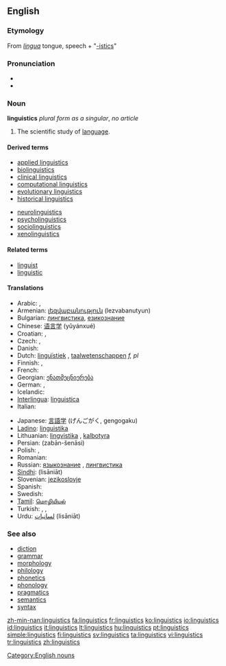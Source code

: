 ==English==

===Etymology===
From {{L.}} ''[[lingua]]'' tongue, speech + "[[-istics]]"

===Pronunciation===
* {{IPA|lɪŋˈɡwɪstɪks}}
* {{SAMPA|/lIN"gwIstIks/}}

===Noun===
{{wikipedia}}
'''linguistics''' ''plural form as a singular'', ''no article''

# The scientific study of [[language]].

====Derived terms====
{{top}}
* [[applied linguistics]]
* [[biolinguistics]]
* [[clinical linguistics]]
* [[computational linguistics]]
* [[evolutionary linguistics]]
* [[historical linguistics]]
{{mid}}
* [[neurolinguistics]]
* [[psycholinguistics]]
* [[sociolinguistics]]
* [[xenolinguistics]]
{{bottom}}

====Related terms====
* [[linguist]]
* [[linguistic]]

====Translations====
{{trans-top|scientific study of language}}
* Arabic: {{t-|ar|اللسانيات|sc=Arab}}, {{t-|ar|علم اللغة|sc=Arab}}
* Armenian: [[լեզվաբանություն]] (lezvabanutyun)
* Bulgarian: [[лингвистика]], [[езикознание]]
* Chinese: [[语言学]] (yǔyánxué)
* Croatian: {{t+|hr|lingvistika|f}}, {{t-|hr|jezikoslovlje|n}}
* Czech: {{t-|cs|jazykověda|f}}, {{t-|cs|lingvistika|f}}
* Danish: {{t-|da|lingvistik}}
* Dutch: [[linguïstiek]] {{f}}, [[taalwetenschappen]] ''f, pl''
* Finnish: {{t+|fi|kielitiede}}, {{t+|fi|lingvistiikka}}
* French: {{t+|fr|linguistique|f}}
* Georgian: [[ენათმეცნიერება]]
* German: {{t+|de|Linguistik|f}}, {{t+|de|Sprachwissenschaft|f}}
* Icelandic: {{t-|is|málvísindi|n|p}}
* [[Interlingua]]: [[linguistica]]
* Italian: {{t+|it|linguistica|f}}
{{trans-mid}}
* Japanese: [[言語学]] (げんごがく, gengogaku)
* [[Ladino]]: [[linguistika]] {{f}}
* Lithuanian: [[lingvistika]] {{f}}, [[kalbotyra]] {{f}}
* Persian: {{fa-Arab|[[زبان‌شناسی]]}} (zabān-šenāsi)
* Polish: {{t+|pl|lingwistyka|f}}, {{t+|pl|językoznawstwo|n}}
* Romanian: {{t-|ro|lingvistică|f}}
* Russian: [[языкознание]] {{n}}, [[лингвистика]] {{f}}
* [[Sindhi]]: {{SDchar|[[لسانيات]]}} (lisāniāt)
* Slovenian: [[jezikoslovje]]
* Spanish: {{t+|es|lingüística|f}}
* Swedish: {{t+|sv|lingvistik}}
* [[Tamil]]: [[மொழியியல்]]
* Turkish: {{t+|tr|dil bilimi}}, {{t+|tr|dilbilim}}, {{t-|tr|lisâniyat}}
* Urdu: [[لسانيات]] (lisāniāt)
{{trans-bottom}}

===See also===
* [[diction]]
* [[grammar]]
* [[morphology]]
* [[philology]]
* [[phonetics]]
* [[phonology]]
* [[pragmatics]]
* [[semantics]]
* [[syntax]]

[[Category:English nouns]]
[[Category:Linguistics| ]]

[[zh-min-nan:linguistics]]
[[fa:linguistics]]
[[fr:linguistics]]
[[ko:linguistics]]
[[io:linguistics]]
[[id:linguistics]]
[[it:linguistics]]
[[lt:linguistics]]
[[hu:linguistics]]
[[pt:linguistics]]
[[simple:linguistics]]
[[fi:linguistics]]
[[sv:linguistics]]
[[ta:linguistics]]
[[vi:linguistics]]
[[tr:linguistics]]
[[zh:linguistics]]
